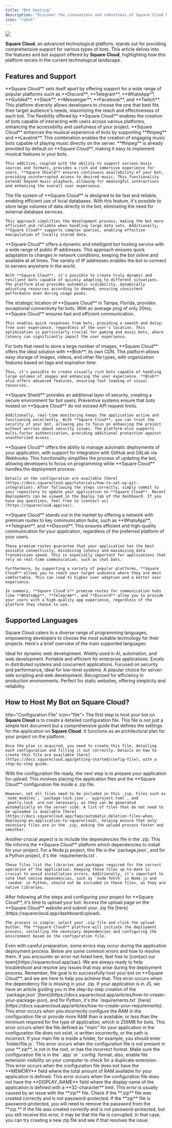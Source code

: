 ```yaml
---
title: "Bot hosting"
description: "Discover the innovations and robustness of Square Cloud by exploring the bot hosting features and support provided by the platform."
icon: "robot"
---
```


<img src="/images/services/bots.png" />

**Square Cloud**, an advanced technological platform, stands out for providing comprehensive support for various types of bots. This article delves into the features and bot support offered by **Square Cloud**, highlighting how this platform excels in the current technological landscape.

## Features and Support

<CardGroup cols={1}>
  <Card title="Any Platform Support" icon="robot">
    **Square Cloud** sets itself apart by offering support for a wide range of popular platforms such as **Discord**, **Telegram**, **WhatsApp**, **Guilded**, **Slack**, **Messenger**, **Facebook**, and **Twitch**. This platform diversity allows developers to choose the one that best fits their target audience's needs, maximizing the reach and effectiveness of each bot. The flexibility offered by **Square Cloud** enables the creation of bots capable of interacting with users across various platforms, enhancing the accessibility and usefulness of your project.
  </Card>
  <Card title="Advanced Music Support" icon="music">
    **Square Cloud** enhances the musical experience of bots by supporting **ffmpeg** and **Lavalink**. This combination enables the creation of engaging music bots capable of playing music directly on the server. **ffmpeg** is already provided by default on **Square Cloud**, making it easy to implement musical features in your bots.

    This addition, coupled with the ability to support various music sources and formats, provides a rich and immersive experience for users. **Square Shield** ensures continuous availability of your bot, providing uninterrupted access to desired music. This functionality extends beyond music playback, allowing for meaningful interactions and enhancing the overall user experience.
  </Card>
  <Card title="Efficient Local Database" icon="database">
    The file system of **Square Cloud** is designed to be fast and reliable, enabling efficient use of local databases. With this feature, it's possible to store large volumes of data directly in the bot, eliminating the need for external database services.

    This approach simplifies the development process, making the bot more efficient and reliable when handling large data sets. Additionally, **Square Cloud** supports complex queries, enabling effective manipulation of locally stored data.
  </Card>
  <Card title="Dynamic Hosting" icon="rocket">
    **Square Cloud** offers a dynamic and intelligent bot hosting service with a wide range of public IP addresses. This approach ensures quick adaptation to changes in network conditions, keeping the bot online and available at all times. The variety of IP addresses enables the bot to connect to servers anywhere in the world.

    With **Square Cloud**, it's possible to create truly dynamic and resilient bots capable of quickly adapting to different situations. The platform also provides automatic scalability, dynamically adjusting resources according to demand, ensuring consistent performance even during usage peaks.
  </Card>
  <Card title="Optimized Bot Latency" icon="bolt">
    The strategic location of **Square Cloud** in Tampa, Florida, provides exceptional connectivity for bots. With an average ping of only 20ms, **Square Cloud** ensures fast and efficient communication.

    This enables quick responses from bots, providing a smooth and delay-free user experience, regardless of the user's location. This optimization is particularly crucial for gaming and music bots, where latency can significantly impact the user experience.
  </Card>
  <Card title="Efficient Image Storage" icon="cloud">
    For bots that need to store a large number of images, **Square Cloud** offers the ideal solution with **Blob**, its own CDN. This platform allows easy storage of images, videos, and other file types, with organization features based on tags and expiration time.

    Thus, it's possible to create visually rich bots capable of handling large volumes of images and enhancing the user experience. **Blob** also offers advanced features, ensuring fast loading of visual resources.
  </Card>
  <Card title="Advanced Security" icon="shield">
    **Square Shield** provides an additional layer of security, creating a secure environment for bot users. Preventive systems ensure that bots hosted on **Square Cloud** do not exceed API request limits.

    Additionally, real-time monitoring keeps the application active and functioning excellently. With **Square Cloud**, you can trust the security of your bot, allowing you to focus on enhancing the project without worries about security issues. The platform also supports multi-factor authentication, providing additional protection against unauthorized access.
  </Card>
  <Card title="Automatic Deployment via Git" icon="code">
    **Square Cloud** offers the ability to manage automatic deployments of your application, with support for integration with GitHub and GitLab via Webhooks. This functionality simplifies the process of updating the bot, allowing developers to focus on programming while **Square Cloud** handles the deployment process.

    Details on the configuration are available [here](https://docs.squarecloud.app/tutorials/how-to-set-up-git-integration). After following the steps correctly, simply commit to your repository to update your application on **Square Cloud**. Recent deployments can be viewed in the Deploy tab of the dashboard. If you have any questions, feel free to [contact us](https://squarecloud.app/sac).
  </Card>
  <Card title="Premium Routes" icon="star">
    **Square Cloud** stands out in the market by offering a network with premium routes to key communication hubs, such as **WhatsApp**, **Telegram**, and **Discord**. This ensures efficient and high-quality communication for your application, regardless of the preferred platform of your users.

    These premium routes guarantee that your application has the best possible connectivity, minimizing latency and maximizing data transmission speed. This is especially important for applications that rely on real-time communication, such as chat bots.

    Furthermore, by supporting a variety of popular platforms, **Square Cloud** allows you to reach your target audience where they are most comfortable. This can lead to higher user adoption and a better user experience.

    In summary, **Square Cloud's** premium routes for communication hubs like **WhatsApp**, **Telegram**, and **Discord** allow you to provide your users with a high-quality app experience, regardless of the platform they choose to use.
  </Card>
</CardGroup>

## Supported Languages

Square Cloud caters to a diverse range of programming languages, empowering developers to choose the most suitable technology for their projects. Here's a brief overview of the main supported languages:

<CardGroup cols={3}>
  <Card title="Node.js" icon="node-js" href="https://docs.squarecloud.app/articles/getting-started-with-nodejs">
    Ideal for dynamic web development.
  </Card>

  <Card title="Python" icon="python" href="https://docs.squarecloud.app/articles/getting-started-with-python">
    Widely used in AI, automation, and web development.
  </Card>

  <Card title="Java" icon="java" href="https://docs.squarecloud.app/articles/getting-started-with-java">
    Portable and efficient for enterprise applications.
  </Card>

  <Card title="Elixir" icon="droplet" href="https://docs.squarecloud.app/articles/getting-started-with-elixir">
    Excels in distributed systems and concurrent applications.
  </Card>

  <Card title="Rust" icon="rust" href="https://docs.squarecloud.app/articles/getting-started-with-rust">
    Focused on security and performance, ideal for low-level systems.
  </Card>

  <Card title="PHP" icon="php" href="https://docs.squarecloud.app/articles/getting-started-with-php">
    A popular choice for server-side scripting and web development.
  </Card>

  <Card title="Go" icon="golang" href="https://docs.squarecloud.app/articles/getting-started-with-go">
    Recognized for efficiency in production environments.
  </Card>

  <Card title="HTML/CSS" icon="html5">
    Perfect for static websites, offering simplicity and reliability.
  </Card>
</CardGroup>

## How to Host My Bot on Square Cloud?
<Steps>
  <Step

 title="Configuration File" icon="file">
    The first step to host your bot on **Square Cloud** is to create a detailed configuration file. This file is not just a simple text document but a comprehensive guide that defines the settings for the application on **Square Cloud**. It functions as an architectural plan for your project on the platform.

    Once the plan is acquired, you need to create this file, detailing each configuration and filling it out correctly. Details on how to create this file are available [here](https://docs.squarecloud.app/getting-started/config-file), with a step-by-step guide.
  </Step>
  <Step title="ZIP File Creation" icon="file-zip">
    With the configuration file ready, the next step is to prepare your application for upload. This involves placing the application files and the **Square Cloud** configuration file inside a .zip file.

    However, not all files need to be included in this .zip. Files such as `node_modules`, `package-lock.json`, `pyproject.toml`, and `poetry.lock` are not necessary, as they can be generated automatically on the server side. A list of files that do not need to be uploaded is available [here](https://docs.squarecloud.app/faqs/automatic-deletion-files-when-deploying-an-application-to-squarecloud), helping ensure that only necessary files are in the .zip, making the upload process faster and smoother.
  </Step>
  <Step title="Dependencies File" icon="box">
    Another crucial aspect is to include the dependencies file in the .zip. This file informs the **Square Cloud** platform which dependencies to install for your project. For a Node.js project, this file is the `package.json`, and for a Python project, it's the `requirements.txt`.

    These files list the libraries and packages required for the correct operation of the application. Keeping these files up-to-date is crucial to avoid installation errors. Additionally, it's important to note that native dependencies, such as `node-fetch` in Node.js and `random` in Python, should not be included in these files, as they are native libraries.
  </Step>
  <Step title="Bot Upload" icon="arrow-up">
    After following all the steps and configuring your project for **Square Cloud**, it's time to upload your bot. Access the upload page on the **Square Cloud** website and submit your .zip file [here](https://squarecloud.app/dashboard/upload).

    The process is simple: select your .zip file and click the upload button. The **Square Cloud** platform will initiate the deployment process, installing the necessary dependencies and configuring the environment based on the configuration file.
  </Step>
  <Step title="Common Errors During Application Deployment" icon="x">
    <Warning>Even with careful preparation, some errors may occur during the application deployment process. Below are some common errors and how to resolve them. If you encounter an error not listed here, feel free to [contact our team](https://squarecloud.app/sac). We are always ready to help troubleshoot and resolve any issues that may arise during the deployment process. Remember, the goal is to successfully host your bot on **Square Cloud**, and we are here to help you achieve that.</Warning>
<AccordionGroup>
  <Accordion title="INVALID_DEPENDENCY" icon="box">
    This error occurs when the dependency file is missing in your .zip. If your application is in JS, we have an article guiding you in the step-by-step creation of the `package.json` [here](https://docs.squarecloud.app/articles/how-to-create-your-package-json), and for Python, it's the `requirements.txt` [here](https://docs.squarecloud.app/articles/how-to-create-your-requirements).
  </Accordion>
  <Accordion title="FEW_MEMORY" icon="memory">
    This error occurs when you incorrectly configure the RAM in the configuration file or provide more RAM than is available, or less than the minimum required for the type of application, which is 256MB for bots.
  </Accordion>
  <Accordion title="INVALID_MAIN" icon="file-code">
    This error occurs when the file defined as "main" for your application in the configuration file does not exist, is written incorrectly, or the path is incorrect. If your main file is inside a folder, for example, you should enter `folder/file.js`.
  </Accordion>
  <Accordion title="MISSING_CONFIG" icon="file-signature">
    This error occurs when the configuration file is not present in your **.zip**, is not in the root, or has the incorrect format. Make sure the configuration file is in the `.app` or `.config` format; also, enable file extension visibility on your computer to check for a duplicate extension.
  </Accordion>
  <Accordion title="MISSING_MEMORY" icon="memory">
    This error occurs when the configuration file does not have the **MEMORY** field where the total amount of RAM available for your application is defined.
  </Accordion>
  <Accordion title="INVALID_DISPLAY_NAME" icon="file">
    This error occurs when the configuration file does not have the **DISPLAY_NAME** field where the display name of the application is defined with a **32-character** limit.
  </Accordion>
  <Accordion title="FAILED_UPLOAD" icon="x">
    This error is usually caused by an issue with the **zip** file. Check if the **.zip** file was created correctly and is not password-protected. If the **zip** file is password-protected, you will need to remove the password from the **zip.** If the file was created correctly and is not password-protected, but you still receive this error, it may be that the file is corrupted. In that case, you can try creating a new zip file and see if that resolves the issue.
  </Accordion>
</AccordionGroup>

  </Step>
</Steps>
